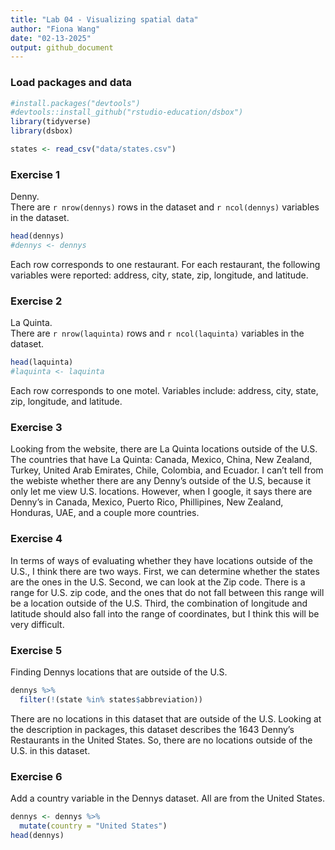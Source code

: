 ```yaml
---
title: "Lab 04 - Visualizing spatial data"
author: "Fiona Wang"
date: "02-13-2025"
output: github_document
---
```


### Load packages and data

```r
#install.packages("devtools")
#devtools::install_github("rstudio-education/dsbox")
library(tidyverse) 
library(dsbox) 
```

```r
states <- read_csv("data/states.csv")
```

### Exercise 1

Denny.   
There are `r nrow(dennys)` rows in the dataset and `r ncol(dennys)` variables in the dataset.
```r
head(dennys)
#dennys <- dennys
```

Each row corresponds to one restaurant. For each restaurant, the following variables were reported: address, city, state, zip, longitude, and latitude. 

### Exercise 2

La Quinta.  
There are `r nrow(laquinta)` rows and `r ncol(laquinta)` variables in the dataset.
```r
head(laquinta)
#laquinta <- laquinta
```

Each row corresponds to one motel. Variables include: address, city, state, zip, longitude, and latitude.  

### Exercise 3

Looking from the website, there are La Quinta locations outside of the U.S. The countries that have La Quinta: Canada, Mexico, China, New Zealand, Turkey, United Arab Emirates, Chile, Colombia, and Ecuador. I can't tell from the webiste whether there are any Denny's outside of the U.S, because it only let me view U.S. locations. However, when I google, it says there are Denny's in Canada, Mexico, Puerto Rico, Phillipines, New Zealand, Honduras, UAE, and a couple more countries. 

### Exercise 4

In terms of ways of evaluating whether they have locations outside of the U.S., I think there are two ways. First, we can determine whether the states are the ones in the U.S. Second, we can look at the Zip code. There is a range for U.S. zip code, and the ones that do not fall between this range will be a location outside of the U.S. Third, the combination of longitude and latitude should also fall into the range of coordinates, but I think this will be very difficult. 

### Exercise 5

Finding Dennys locations that are outside of the U.S. 
```r
dennys %>% 
  filter(!(state %in% states$abbreviation))
```

There are no locations in this dataset that are outside of the U.S. Looking at the description in packages, this dataset describes the 1643 Denny's Restaurants in the United States. So, there are no locations outside of the U.S. in this dataset. 

### Exercise 6

Add a country variable in the Dennys dataset. All are from the United States.
```r
dennys <- dennys %>% 
  mutate(country = "United States")
head(dennys)
```
 


